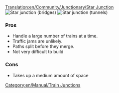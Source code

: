[[Translation:en/Community/Junctionary/Star Junction]]
{{en/Community/Junctionary/Navigation}}
[[File:en/Community/Junctionary/Star junction.png|none|frame|Star junction (bridges)]]
[[File:en/Community/Junctionary/Star junction 2.png|none|frame|Star junction (tunnels)]]

===Pros===
*Handle a large number of trains at a time.
*Traffic jams are unlikely.
*Paths split before they merge.
*Not very difficult to build

===Cons===
*Takes up a medium amount of space

[[Category:en/Manual/Train Junctions]]